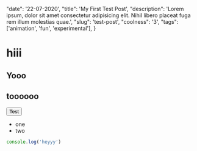 
  "date": '22-07-2020',
  "title": 'My First Test Post',
  "description": 'Lorem ipsum, dolor sit amet consectetur adipisicing elit. Nihil libero placeat fuga rem illum molestias quae.',
  "slug": 'test-post',
  "coolness": '3',
  "tags": ['animation', 'fun', 'experimental'],
}

# hiii

## Yooo
## toooooo

<Button href="#" className="bg-red">Test</Button>

- one
- two

```js
console.log('heyyy')
```
